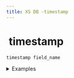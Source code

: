 ```yaml
---
title: XS DB -timestamp
---
```


# <img src="../assets/docuBadge (11).png" alt="" data-size="line"> timestamp <a href="#xs-timestamp" id="xs-timestamp"></a>

`timestamp field_name`

<details>

<summary>Examples</summary>

```javascript
timestamp created_at      // Timestamp for record creation
timestamp last_login     // Timestamp for user's last login
timestamp expires_at     // Timestamp for expiration date
```

</details>
